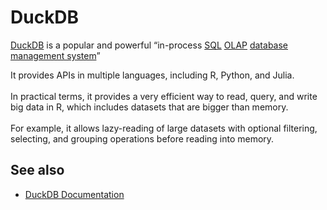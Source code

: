 # DuckDB

[DuckDB](https://duckdb.org/) is a popular and powerful "in-process 
[SQL](https://en.wikipedia.org/wiki/SQL) 
[OLAP](https://en.wikipedia.org/wiki/Online_analytical_processing) 
[database management system](https://en.wikipedia.org/wiki/Database#Database_management_system)"

It provides APIs in multiple languages, including R, Python, and Julia.
<br><br>
In practical terms, it provides a very efficient way to read, query, and write
big data in R, which includes datasets that are bigger than memory.
<br><br>
For example, it allows lazy-reading of large datasets with optional filtering,
selecting, and grouping operations before reading into memory.

## See also

- [DuckDB Documentation](https://duckdb.org/docs/)
